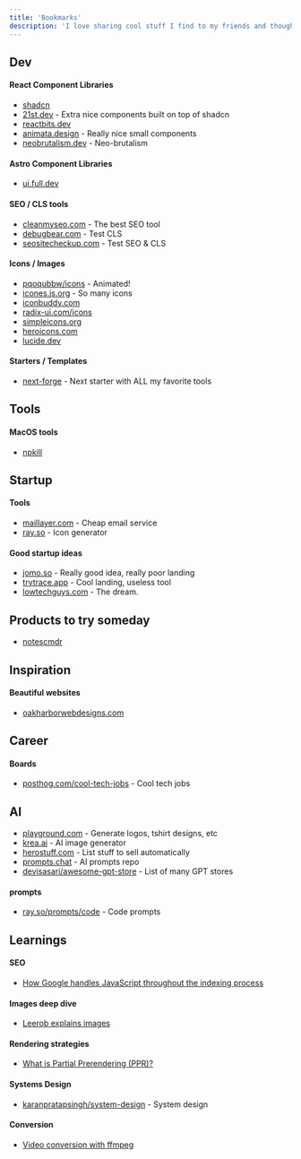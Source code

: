 ```yaml
---
title: 'Bookmarks'
description: 'I love sharing cool stuff I find to my friends and thought I might as well share them here too 😊'
---
```


## Dev

#### React Component Libraries

- [shadcn](https://ui.shadcn.com)
- [21st.dev](https://21st.dev/) - Extra nice components built on top of shadcn
- [reactbits.dev](https://www.reactbits.dev/)
- [animata.design](https://animata.design/) - Really nice small components
- [neobrutalism.dev](https://www.neobrutalism.dev/) - Neo-brutalism

#### Astro Component Libraries

- [ui.full.dev](https://ui.full.dev/docs/components/links/)

#### SEO / CLS tools

- [cleanmyseo.com](https://www.cleanmyseo.com/) - The best SEO tool
- [debugbear.com](https://www.debugbear.com/docs/metrics/cumulative-layout-shift) - Test CLS
- [seositecheckup.com](https://seositecheckup.com/tools/cumulative-layout-shift-test) - Test SEO & CLS

#### Icons / Images

- [pqoqubbw/icons](https://icons.pqoqubbw.dev/) - Animated!
- [icones.js.org](https://icones.js.org/collection/ph) - So many icons
- [iconbuddy.com](https://iconbuddy.com/search?q=javascript)
- [radix-ui.com/icons](https://www.radix-ui.com/icons)
- [simpleicons.org](https://simpleicons.org/)
- [heroicons.com](https://heroicons.com/)
- [lucide.dev](https://lucide.dev/icons/)

#### Starters / Templates

- [next-forge](https://www.next-forge.com/) - Next starter with ALL my favorite tools

## Tools

#### MacOS tools

- [npkill](https://npkill.js.org/)

## Startup

#### Tools

- [maillayer.com](https://maillayer.com/) - Cheap email service
- [ray.so](https://www.ray.so/icon) - Icon generator

#### Good startup ideas

- [jomo.so](https://jomo.so/) - Really good idea, really poor landing
- [trytrace.app](https://trytrace.app/) - Cool landing, useless tool
- [lowtechguys.com](https://lowtechguys.com/) - The dream.

## Products to try someday

- [notescmdr](https://smallest.app/notescmdr/)

## Inspiration

#### Beautiful websites

- [oakharborwebdesigns.com](https://oakharborwebdesigns.com/)

## Career

#### Boards

- [posthog.com/cool-tech-jobs](https://posthog.com/cool-tech-jobs) - Cool tech jobs

## AI

- [playground.com](https://playground.com/) - Generate logos, tshirt designs, etc
- [krea.ai](https://www.krea.ai/apps/image/flux) - AI image generator
- [herostuff.com](https://www.herostuff.com/) - List stuff to sell automatically
- [prompts.chat](https://prompts.chat/) - AI prompts repo
- [devisasari/awesome-gpt-store](https://github.com/devisasari/awesome-gpt-store?tab=readme-ov-file#ai-art) - List of many GPT stores

#### prompts

- [ray.so/prompts/code](https://www.ray.so/prompts/code) - Code prompts

## Learnings

#### SEO

- [How Google handles JavaScript throughout the indexing process](https://vercel.com/blog/how-google-handles-javascript-throughout-the-indexing-process)

#### Images deep dive

- [Leerob explains images](https://x.com/leeerob/status/1827437843943497870)

#### Rendering strategies

- [What is Partial Prerendering (PPR)?](<https://vercel.com/blog/how-to-choose-the-best-rendering-strategy-for-your-app#what-is-partial-prerendering-(ppr)>)

#### Systems Design

- [karanpratapsingh/system-design](https://github.com/karanpratapsingh/system-design) - System design

#### Conversion

- [Video conversion with ffmpeg](https://gist.github.com/jaydenseric/220c785d6289bcfd7366)
